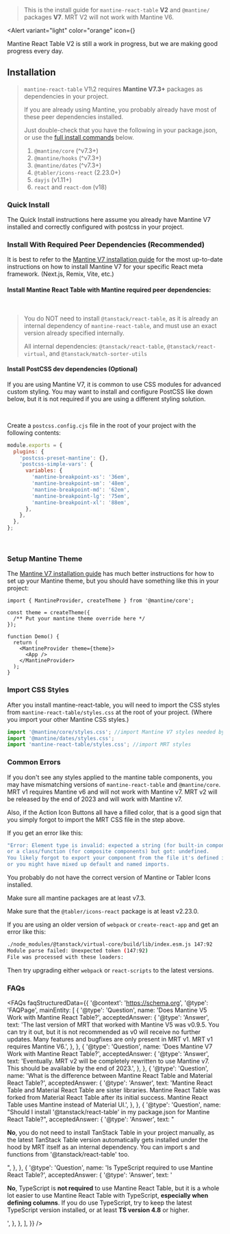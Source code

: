 
<Head>
  <title>{'Installation - Mantine React Table Docs V2'}</title>
  <meta name="description" content="How to install Mantine React Table" />
</Head>

> This is the install guide for `mantine-react-table` **V2** and `@mantine/` packages **V7**. MRT V2 will not work with Mantine V6.

<Alert
  variant="light"
  color="orange"
  icon={<IconInfoCircle />}
>
  Mantine React Table V2 is still a work in progress, but we are making good
  progress every day.
</Alert>

## Installation

> `mantine-react-table` V1\2 requires **Mantine V7.3+** packages as dependencies in your project.
>
> If you are already using Mantine, you probably already have most of these peer dependencies installed.
>
> Just double-check that you have the following in your package.json, or use the [full install commands](<#install-with-required-peer-dependencies-(recommended)>) below.
>
> 1.  `@mantine/core` (^v7.3+)
> 2.  `@mantine/hooks` (^v7.3+)
> 3.  `@mantine/dates` (^v7.3+)
> 4.  `@tabler/icons-react` (2.23.0+)
> 5.  `dayjs` (v1.11+)
> 6.  `react` and `react-dom` (v18)

### Quick Install

The Quick Install instructions here assume you already have Mantine V7 installed and correctly configured with postcss in your project.

<InstallCommand packagesString="mantine-react-table@alpha" />

### Install With Required Peer Dependencies (Recommended)

It is best to refer to the [Mantine V7 installation guide](https://mantine.dev/getting-started/) for the most up-to-date instructions on how to install Mantine V7 for your specific React meta framework. (Next.js, Remix, Vite, etc.)

#### Install Mantine React Table with Mantine required peer dependencies:

<InstallCommand />
<br />

> You do NOT need to install `@tanstack/react-table`, as it is already an internal dependency of `mantine-react-table`, and must use an exact version already specified internally.
>
> All internal dependencies: `@tanstack/react-table`, `@tanstack/react-virtual`, and `@tanstack/match-sorter-utils`

#### Install PostCSS dev dependencies (Optional)

If you are using Mantine V7, it is common to use CSS modules for advanced custom styling. You may want to install and configure PostCSS like down below, but it is not required if you are using a different styling solution.

<InstallCommand packagesString="-D postcss postcss-preset-mantine postcss-simple-vars" />
<br />

Create a `postcss.config.cjs` file in the root of your project with the following contents:

```js
module.exports = {
  plugins: {
    'postcss-preset-mantine': {},
    'postcss-simple-vars': {
      variables: {
        'mantine-breakpoint-xs': '36em',
        'mantine-breakpoint-sm': '48em',
        'mantine-breakpoint-md': '62em',
        'mantine-breakpoint-lg': '75em',
        'mantine-breakpoint-xl': '88em',
      },
    },
  },
};
```

<br />

### Setup Mantine Theme

The [Mantine V7 installation guide](https://mantine.dev/getting-started/) has much better instructions for how to set up your Mantine theme, but you should have something like this in your project:

```tsx
import { MantineProvider, createTheme } from '@mantine/core';

const theme = createTheme({
  /** Put your mantine theme override here */
});

function Demo() {
  return (
    <MantineProvider theme={theme}>
      <App />
    </MantineProvider>
  );
}
```

### Import CSS Styles

After you install mantine-react-table, you will need to import the CSS styles from `mantine-react-table/styles.css` at the root of your project. (Where you import your other Mantine CSS styles.)

```js
import '@mantine/core/styles.css'; //import Mantine V7 styles needed by MRT
import '@mantine/dates/styles.css';
import 'mantine-react-table/styles.css'; //import MRT styles
```

### Common Errors

If you don't see any styles applied to the mantine table components, you may have mismatching versions of `mantine-react-table` and `@mantine/core`. MRT v1 requires Mantine v6 and will not work with Mantine v7. MRT v2 will be released by the end of 2023 and will work with Mantine v7.

Also, if the Action Icon Buttons all have a filled color, that is a good sign that you simply forgot to import the MRT CSS file in the step above.

If you get an error like this:

```bash
"Error: Element type is invalid: expected a string (for built-in components)
or a class/function (for composite components) but got: undefined.
You likely forgot to export your component from the file it's defined in,
or you might have mixed up default and named imports.
```

You probably do not have the correct version of Mantine or Tabler Icons installed.

Make sure all mantine packages are at least v7.3.

Make sure that the `@tabler/icons-react` package is at least v2.23.0.

If you are using an older version of `webpack` or `create-react-app` and get an error like this:

```bash
./node_modules/@tanstack/virtual-core/build/lib/index.esm.js 147:92
Module parse failed: Unexpected token (147:92)
File was processed with these loaders:
```

Then try upgrading either `webpack` or `react-scripts` to the latest versions.

### FAQs

<FAQs
  faqStructuredData={{
    '@context': 'https://schema.org',
    '@type': 'FAQPage',
    mainEntity: [
      {
        '@type': 'Question',
        name: 'Does Mantine V5 Work with Mantine React Table?',
        acceptedAnswer: {
          '@type': 'Answer',
          text: 'The last version of MRT that worked with Mantine V5 was v0.9.5. You can try it out, but it is not recommended as v0 will receive no further updates. Many features and bugfixes are only present in MRT v1. MRT v1 requires Mantine V6.',
        },
      },
      {
        '@type': 'Question',
        name: 'Does Mantine V7 Work with Mantine React Table?',
        acceptedAnswer: {
          '@type': 'Answer',
          text: 'Eventually. MRT v2 will be completely rewritten to use Mantine v7. This should be available by the end of 2023.',
        },
      },
      {
        '@type': 'Question',
        name: 'What is the difference between Mantine React Table and Material React Table?',
        acceptedAnswer: {
          '@type': 'Answer',
          text: 'Mantine React Table and Material React Table are sister libraries. Mantine React Table was forked from Material React Table after its initial success. Mantine React Table uses Mantine instead of Material UI.',
        },
      },
      {
        '@type': 'Question',
        name: "Should I install '@tanstack/react-table' in my package.json for Mantine React Table?",
        acceptedAnswer: {
          '@type': 'Answer',
          text: "<p><b>No</b>, you do not need to install TanStack Table in your project manually, as the latest TanStack Table version automatically gets installed under the hood by MRT itself as an internal dependency. You can import s and functions from '@tanstack/react-table' too.</p>",
        },
      },
      {
        '@type': 'Question',
        name: 'Is TypeScript required to use Mantine React Table?',
        acceptedAnswer: {
          '@type': 'Answer',
          text: '<p><b>No</b>, TypeScript is <b>not required</b> to use Mantine React Table, but it is a whole lot easier to use Mantine React Table with TypeScript, <b>especially when defining columns</b>. If you do use TypeScript, try to keep the latest TypeScript version installed, or at least <b>TS version 4.8</b> or higher.</p>',
        },
      },
    ],
  }}
/>
